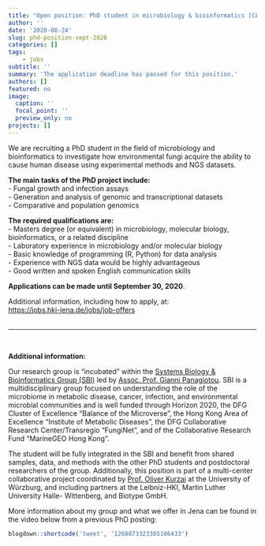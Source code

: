 ```yaml
---
title: "Open position: PhD student in microbiology & bioinformatics [CLOSED]"
author: ''
date: '2020-08-24'
slug: phd-position-sept-2020
categories: []
tags: 
    - jobs
subtitle: ''
summary: 'The application deadline has passed for this position.'
authors: []
featured: no
image:
  caption: ''
  focal_point: ''
  preview_only: no
projects: []
---
```


We are recruiting a PhD student in the field of microbiology and bioinformatics to investigate how environmental fungi acquire the ability to cause human disease using experimental methods and NGS datasets.

**The main tasks of the PhD project include:**  
- Fungal growth and infection assays  
- Generation and analysis of genomic and transcriptional datasets  
- Comparative and population genomics  

**The required qualifications are:**  
- Masters degree (or equivalent) in microbiology, molecular biology, bioinformatics, or a related discipline  
- Laboratory experience in microbiology and/or molecular biology  
- Basic knowledge of programming (R, Python) for data analysis  
- Experience with NGS data would be highly advantageous  
- Good written and spoken English communication skills  


**Applications can be made until September 30, 2020**.  

Additional information, including how to apply, at:<br>
<https://jobs.hki-jena.de/jobs/job-offers>  
<br>

***
<br>

**Additional information:**


Our research group is "incubated" within the [Systems Biology & Bioinformatics Group (SBI)](https://www.leibniz-hki.de/en/systembiologie-und-bioinformatik.html) led by [Assoc. Prof. Gianni Panagiotou](https://www.leibniz-hki.de/en/sbi-staff-details.html?member=865). SBI is a multidisciplinary group focused on understanding the role of the microbiome in metabolic disease, cancer, infection, and environmental microbial communities and is well funded through Horizon 2020, the DFG Cluster of Excellence “Balance of the Microverse”, the Hong Kong Area of Excellence “Institute of Metabolic Diseases”, the DFG Collaborative Research Center/Transregio “FungiNet”, and of the Collaborative Research Fund “MarineGEO Hong Kong”. 

The student will be fully integrated in the SBI and benefit from shared samples, data, and methods with the other PhD students and postdoctoral researchers of the group. Additionally, this position is part of a multi-center collaborative project coordinated by [Prof. Oliver Kurzai](https://www.hygiene.uni-wuerzburg.de/curriculum-vitae/prof-dr-med-oliver-kurzai/) at the University of Würzburg, and including partners at the Leibniz-HKI, Martin Luther University Halle- Wittenberg, and Biotype GmbH.

More information about my group and what we offer in Jena can be found in the video below from a previous PhD posting:

```r
blogdown::shortcode('tweet', '1268873323385106433')
```